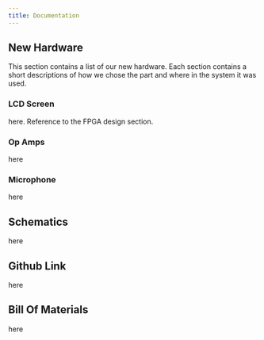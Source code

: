 ```yaml
---
title: Documentation
---
```


## New Hardware

This section contains a list of our new hardware. Each section contains a short descriptions of how we chose the part and where in the system it was used.

### LCD Screen

here. Reference to the FPGA design section.

### Op Amps

here

### Microphone

here

## Schematics

here

## Github Link

here

## Bill Of Materials

here